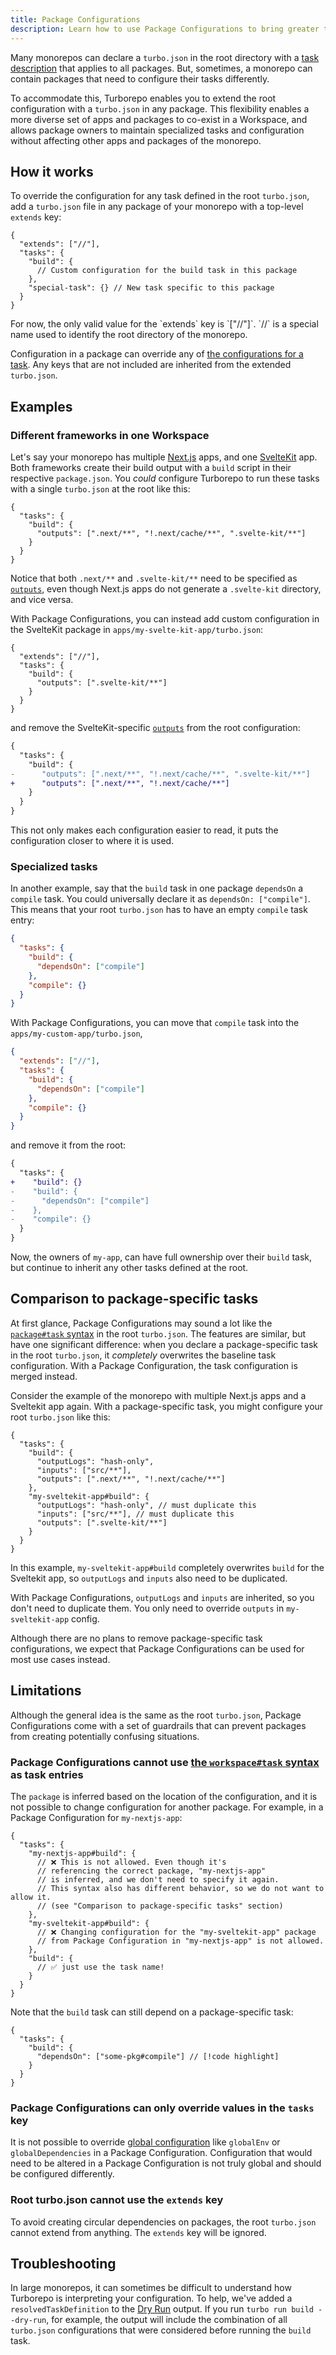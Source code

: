 ```yaml
---
title: Package Configurations
description: Learn how to use Package Configurations to bring greater task flexibility to your monorepo's package.
---
```



Many monorepos can declare a `turbo.json` in the root directory with a
[task description](/repo/docs/reference/configuration#tasks) that applies to all packages. But, sometimes, a monorepo can contain packages that need to configure their tasks differently.

To accommodate this, Turborepo enables you to extend the root configuration with a `turbo.json` in any package. This flexibility enables a more diverse set of apps and packages to co-exist in a Workspace, and allows package owners to maintain specialized tasks and configuration without affecting other apps and packages of the monorepo.

## How it works

To override the configuration for any task defined in the root `turbo.json`, add
a `turbo.json` file in any package of your monorepo with a top-level `extends`
key:

```jsonc title="./apps/my-app/turbo.json"
{
  "extends": ["//"],
  "tasks": {
    "build": {
      // Custom configuration for the build task in this package
    },
    "special-task": {} // New task specific to this package
  }
}
```

<Callout>
  For now, the only valid value for the `extends` key is `["//"]`. `//` is a
  special name used to identify the root directory of the monorepo.
</Callout>

Configuration in a package can override any of [the configurations for a
task](/repo/docs/reference/configuration#defining-tasks). Any keys that are not included are inherited
from the extended `turbo.json`.

## Examples

### Different frameworks in one Workspace

Let's say your monorepo has multiple [Next.js](https://nextjs.org) apps, and one [SvelteKit](https://kit.svelte.dev)
app. Both frameworks create their build output with a `build` script in their
respective `package.json`. You _could_ configure Turborepo to run these tasks
with a single `turbo.json` at the root like this:

```jsonc title="./turbo.json"
{
  "tasks": {
    "build": {
      "outputs": [".next/**", "!.next/cache/**", ".svelte-kit/**"]
    }
  }
}
```

Notice that both `.next/**` and `.svelte-kit/**` need to be specified as
[`outputs`](/repo/docs/reference/configuration#outputs), even though Next.js apps do not generate a `.svelte-kit` directory, and
vice versa.

With Package Configurations, you can instead add custom
configuration in the SvelteKit package in `apps/my-svelte-kit-app/turbo.json`:

```jsonc title="./apps/my-svelte-kit-app/turbo.json"
{
  "extends": ["//"],
  "tasks": {
    "build": {
      "outputs": [".svelte-kit/**"]
    }
  }
}
```

and remove the SvelteKit-specific [`outputs`](/repo/docs/reference/configuration#outputs) from the root configuration:

```diff title="./turbo.json"
{
  "tasks": {
    "build": {
-      "outputs": [".next/**", "!.next/cache/**", ".svelte-kit/**"]
+      "outputs": [".next/**", "!.next/cache/**"]
    }
  }
}
```

This not only makes each configuration easier to read, it puts the configuration
closer to where it is used.

### Specialized tasks

In another example, say that the `build` task in one package `dependsOn` a
`compile` task. You could universally declare it as `dependsOn: ["compile"]`.
This means that your root `turbo.json` has to have an empty `compile` task
entry:

```json title="./turbo.json"
{
  "tasks": {
    "build": {
      "dependsOn": ["compile"]
    },
    "compile": {}
  }
}
```

With Package Configurations, you can move that `compile` task into the
`apps/my-custom-app/turbo.json`,

```json title="./apps/my-app/turbo.json"
{
  "extends": ["//"],
  "tasks": {
    "build": {
      "dependsOn": ["compile"]
    },
    "compile": {}
  }
}
```

and remove it from the root:

```diff title="./turbo.json"
{
  "tasks": {
+    "build": {}
-    "build": {
-      "dependsOn": ["compile"]
-    },
-    "compile": {}
  }
}
```

Now, the owners of `my-app`, can have full ownership over their `build` task,
but continue to inherit any other tasks defined at the root.

## Comparison to package-specific tasks

At first glance, Package Configurations may sound a lot like the
[`package#task` syntax](/repo/docs/crafting-your-repository/configuring-tasks#depending-on-a-specific-task-in-a-specific-package) in the root `turbo.json`. The features are
similar, but have one significant difference: when you declare a package-specific task
in the root `turbo.json`, it _completely_ overwrites the baseline task
configuration. With a Package Configuration, the task configuration is merged
instead.

Consider the example of the monorepo with multiple Next.js apps and a Sveltekit
app again. With a package-specific task, you might configure your root
`turbo.json` like this:

```jsonc title="./turbo.json"
{
  "tasks": {
    "build": {
      "outputLogs": "hash-only",
      "inputs": ["src/**"],
      "outputs": [".next/**", "!.next/cache/**"]
    },
    "my-sveltekit-app#build": {
      "outputLogs": "hash-only", // must duplicate this
      "inputs": ["src/**"], // must duplicate this
      "outputs": [".svelte-kit/**"]
    }
  }
}
```

In this example, `my-sveltekit-app#build` completely overwrites `build` for the
Sveltekit app, so `outputLogs` and `inputs` also need to be duplicated.

With Package Configurations, `outputLogs` and `inputs` are inherited, so
you don't need to duplicate them. You only need to override `outputs` in
`my-sveltekit-app` config.

<Callout type="info">
  Although there are no plans to remove package-specific task configurations, we
  expect that Package Configurations can be used for most use cases instead.
</Callout>

## Limitations

Although the general idea is the same as the root `turbo.json`, Package
Configurations come with a set of guardrails that can prevent packages from creating
potentially confusing situations.

### Package Configurations cannot use [the `workspace#task` syntax](/repo/docs/crafting-your-repository/running-tasks) as task entries

The `package` is inferred based on the location of the configuration, and it is
not possible to change configuration for another package. For example, in a
Package Configuration for `my-nextjs-app`:

```jsonc title="./apps/my-nextjs-app/turbo.json"
{
  "tasks": {
    "my-nextjs-app#build": {
      // ❌ This is not allowed. Even though it's
      // referencing the correct package, "my-nextjs-app"
      // is inferred, and we don't need to specify it again.
      // This syntax also has different behavior, so we do not want to allow it.
      // (see "Comparison to package-specific tasks" section)
    },
    "my-sveltekit-app#build": {
      // ❌ Changing configuration for the "my-sveltekit-app" package
      // from Package Configuration in "my-nextjs-app" is not allowed.
    },
    "build": {
      // ✅ just use the task name!
    }
  }
}
```

Note that the `build` task can still depend on a package-specific task:

```jsonc title="./apps/my-nextjs-app/turbo.json"
{
  "tasks": {
    "build": {
      "dependsOn": ["some-pkg#compile"] // [!code highlight]
    }
  }
}
```

### Package Configurations can only override values in the `tasks` key

It is not possible to override [global configuration](/repo/docs/reference/configuration#global-options) like `globalEnv` or `globalDependencies` in a Package Configuration. Configuration that would need to be altered in a Package Configuration is not truly global and should be configured differently.

### Root turbo.json cannot use the `extends` key

To avoid creating circular dependencies on packages, the root `turbo.json`
cannot extend from anything. The `extends` key will be ignored.

## Troubleshooting

In large monorepos, it can sometimes be difficult to understand how Turborepo is
interpreting your configuration. To help, we've added a `resolvedTaskDefinition`
to the [Dry Run](/repo/docs/reference/run#--dry----dry-run) output. If you run `turbo run build --dry-run`, for example, the
output will include the combination of all `turbo.json` configurations that were
considered before running the `build` task.
